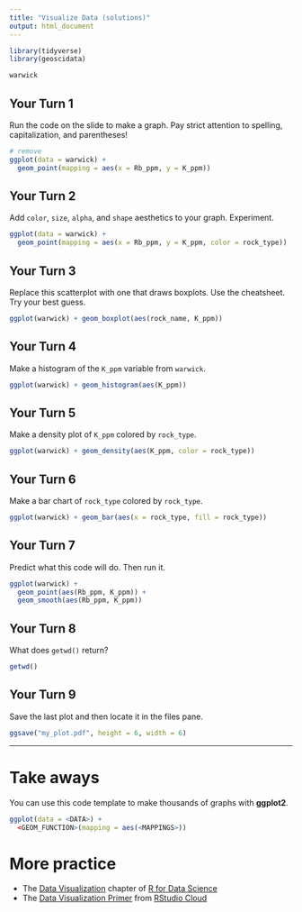 ```yaml
---
title: "Visualize Data (solutions)"
output: html_document
---
```


```r
library(tidyverse)
library(geoscidata)
```

```r
warwick
```


## Your Turn 1

Run the code on the slide to make a graph. Pay strict attention to spelling, capitalization, and parentheses!

```r
# remove
ggplot(data = warwick) +
  geom_point(mapping = aes(x = Rb_ppm, y = K_ppm)) 
```

## Your Turn 2

Add `color`, `size`, `alpha`, and `shape` aesthetics to your graph. Experiment.  

```r
ggplot(data = warwick) +
  geom_point(mapping = aes(x = Rb_ppm, y = K_ppm, color = rock_type))
```

## Your Turn 3

Replace this scatterplot with one that draws boxplots. Use the cheatsheet. Try your best guess.

```r
ggplot(warwick) + geom_boxplot(aes(rock_name, K_ppm))
```

## Your Turn 4

Make a histogram of the `K_ppm` variable from `warwick`.

```r
ggplot(warwick) + geom_histogram(aes(K_ppm))
```

## Your Turn 5

Make a density plot of `K_ppm` colored by `rock_type`.

```r
ggplot(warwick) + geom_density(aes(K_ppm, color = rock_type))
```

## Your Turn 6

Make a bar chart of `rock_type` colored by `rock_type`.

```r
ggplot(warwick) + geom_bar(aes(x = rock_type, fill = rock_type))
```

## Your Turn 7

Predict what this code will do. Then run it.

```r
ggplot(warwick) + 
  geom_point(aes(Rb_ppm, K_ppm)) +
  geom_smooth(aes(Rb_ppm, K_ppm))
```

## Your Turn 8

What does `getwd()` return?

```r
getwd()
```

## Your Turn 9

Save the last plot and then locate it in the files pane.

```r
ggsave("my_plot.pdf", height = 6, width = 6)
```

***

# Take aways

You can use this code template to make thousands of graphs with **ggplot2**.

```r
ggplot(data = <DATA>) +
  <GEOM_FUNCTION>(mapping = aes(<MAPPINGS>))
```

# More practice

- The [Data Visualization](https://r4ds.had.co.nz/data-visualisation.html) chapter of [R for Data Science](https://r4ds.had.co.nz/)
- The [Data Visualization Primer](https://rstudio.cloud/learn/primers/3) from [RStudio Cloud](http://rstudio.cloud)
